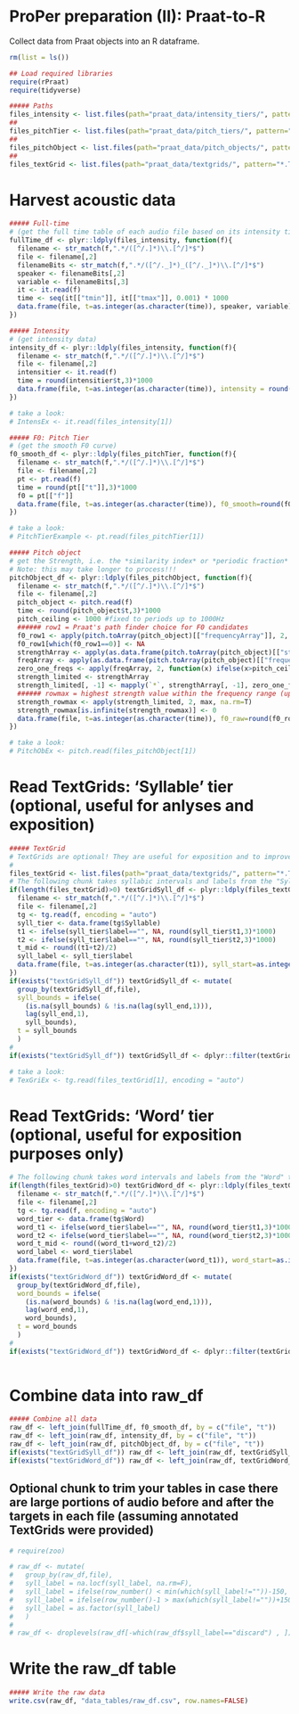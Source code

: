 # ProPer preparation (II): Praat-to-R

Collect data from Praat objects into an R dataframe.

```r
rm(list = ls())

## Load required libraries 
require(rPraat)
require(tidyverse)

##### Paths
files_intensity <- list.files(path="praat_data/intensity_tiers/", pattern="*.IntensityTier",full.names=T)
##
files_pitchTier <- list.files(path="praat_data/pitch_tiers/", pattern="*.PitchTier",full.names=T)
##
files_pitchObject <- list.files(path="praat_data/pitch_objects/", pattern="*.Pitch",full.names=T)
##
files_textGrid <- list.files(path="praat_data/textgrids/", pattern="*.TextGrid",full.names=T)

```

# Harvest acoustic data

```r

##### Full-time 
# (get the full time table of each audio file based on its intensity tier)
fullTime_df <- plyr::ldply(files_intensity, function(f){  
  filename <- str_match(f,".*/([^/.]*)\\.[^/]*$")
  file <- filename[,2] 
  filenameBits <- str_match(f,".*/([^/._]*)_([^/._]*)\\.[^/]*$")
  speaker <- filenameBits[,2]
  variable <- filenameBits[,3]
  it <- it.read(f)
  time <- seq(it[["tmin"]], it[["tmax"]], 0.001) * 1000
  data.frame(file, t=as.integer(as.character(time)), speaker, variable)
})

##### Intensity 
# (get intensity data)
intensity_df <- plyr::ldply(files_intensity, function(f){  
  filename <- str_match(f,".*/([^/.]*)\\.[^/]*$")
  file <- filename[,2] 
  intensitier <- it.read(f)
  time = round(intensitier$t,3)*1000
  data.frame(file, t=as.integer(as.character(time)), intensity = round(intensitier$i,4))
})

# take a look:
# IntensEx <- it.read(files_intensity[1])

##### F0: Pitch Tier 
# (get the smooth F0 curve)
f0_smooth_df <- plyr::ldply(files_pitchTier, function(f){  
  filename <- str_match(f,".*/([^/.]*)\\.[^/]*$")
  file <- filename[,2] 
  pt <- pt.read(f)
  time = round(pt[["t"]],3)*1000
  f0 = pt[["f"]]
  data.frame(file, t=as.integer(as.character(time)), f0_smooth=round(f0,2)) 
})

# take a look:
# PitchTierExample <- pt.read(files_pitchTier[1])

##### Pitch object  
# get the Strength, i.e. the *similarity index* or *periodic fraction* from Praat's autocorrelation. Also, get the raw F0
# Note: this may take longer to process!!!
pitchObject_df <- plyr::ldply(files_pitchObject, function(f){  
  filename <- str_match(f,".*/([^/.]*)\\.[^/]*$")
  file <- filename[,2] 
  pitch_object <- pitch.read(f)
  time <- round(pitch_object$t,3)*1000
  pitch_ceiling <- 1000 #fixed to periods up to 1000Hz
  ###### row1 = Praat's path finder choice for F0 candidates 
  f0_row1 <- apply(pitch.toArray(pitch_object)[["frequencyArray"]], 2, function(x) x[1])
  f0_row1[which(f0_row1==0)] <- NA
  strengthArray <- apply(as.data.frame(pitch.toArray(pitch_object)[["strengthArray"]]), 2, function(x) ifelse(x==0,NA,x))
  freqArray <- apply(as.data.frame(pitch.toArray(pitch_object)[["frequencyArray"]]), 2, function(x) ifelse(x==0,NA,x))
  zero_one_freqs <- apply(freqArray, 2, function(x) ifelse(x>pitch_ceiling, 0, 1))
  strength_limited <- strengthArray
  strength_limited[, -1] <- mapply(`*`, strengthArray[, -1], zero_one_freqs[, -1])
  ###### rowmax = highest strength value within the frequency range (up to 'pitch_ceiling')
  strength_rowmax <- apply(strength_limited, 2, max, na.rm=T)
  strength_rowmax[is.infinite(strength_rowmax)] <- 0
  data.frame(file, t=as.integer(as.character(time)), f0_raw=round(f0_row1,2), periodicStrength=round(strength_rowmax,7))
})

# take a look:
# PitchObEx <- pitch.read(files_pitchObject[1])

```

# Read TextGrids: 'Syllable' tier (optional, useful for anlyses and exposition)

```r

##### TextGrid
# TextGrids are optional! They are useful for exposition and to improve the automatic detection. By default, TextGrids are expected with at least one interval tier demarcating syllabic boundaries
#
files_textGrid <- list.files(path="praat_data/textgrids/", pattern="*.TextGrid",full.names=T)
# The following chunk takes syllabic intervals and labels from the "Syllable" tier
if(length(files_textGrid)>0) textGridSyll_df <- plyr::ldply(files_textGrid, function(f){
  filename <- str_match(f,".*/([^/.]*)\\.[^/]*$")
  file <- filename[,2]
  tg <- tg.read(f, encoding = "auto")
  syll_tier <- data.frame(tg$Syllable)
  t1 <- ifelse(syll_tier$label=="", NA, round(syll_tier$t1,3)*1000)
  t2 <- ifelse(syll_tier$label=="", NA, round(syll_tier$t2,3)*1000)
  t_mid <- round((t1+t2)/2)
  syll_label <- syll_tier$label
  data.frame(file, t=as.integer(as.character(t1)), syll_start=as.integer(as.character(t1)), syll_mid=as.integer(as.character(t_mid)), syll_end=as.integer(as.character(t2)), syll_bounds=as.integer(as.character(t1)), syll_label)
})
if(exists("textGridSyll_df")) textGridSyll_df <- mutate(
  group_by(textGridSyll_df,file),
  syll_bounds = ifelse(
    (is.na(syll_bounds) & !is.na(lag(syll_end,1))),
    lag(syll_end,1), 
    syll_bounds),
  t = syll_bounds
  )
#
if(exists("textGridSyll_df")) textGridSyll_df <- dplyr::filter(textGridSyll_df, !is.na(t))

# take a look:
# TexGriEx <- tg.read(files_textGrid[1], encoding = "auto")

```

# Read TextGrids: 'Word' tier (optional, useful for exposition purposes only)

```r

# The following chunk takes word intervals and labels from the "Word" tier (for exposition purposes)
if(length(files_textGrid)>0) textGridWord_df <- plyr::ldply(files_textGrid, function(f){
  filename <- str_match(f,".*/([^/.]*)\\.[^/]*$")
  file <- filename[,2]
  tg <- tg.read(f, encoding = "auto")
  word_tier <- data.frame(tg$Word)
  word_t1 <- ifelse(word_tier$label=="", NA, round(word_tier$t1,3)*1000)
  word_t2 <- ifelse(word_tier$label=="", NA, round(word_tier$t2,3)*1000)
  word_t_mid <- round((word_t1+word_t2)/2)
  word_label <- word_tier$label
  data.frame(file, t=as.integer(as.character(word_t1)), word_start=as.integer(as.character(word_t1)), word_mid=as.integer(as.character(word_t_mid)), word_end=as.integer(as.character(word_t2)), word_bounds=as.integer(as.character(word_t1)), word_label)
})
if(exists("textGridWord_df")) textGridWord_df <- mutate(
  group_by(textGridWord_df,file),
  word_bounds = ifelse(
    (is.na(word_bounds) & !is.na(lag(word_end,1))),
    lag(word_end,1), 
    word_bounds),
  t = word_bounds
  )
#
if(exists("textGridWord_df")) textGridWord_df <- dplyr::filter(textGridWord_df, !is.na(t))
  
```

# Combine data into raw_df

```r

##### Combine all data
raw_df <- left_join(fullTime_df, f0_smooth_df, by = c("file", "t"))
raw_df <- left_join(raw_df, intensity_df, by = c("file", "t"))
raw_df <- left_join(raw_df, pitchObject_df, by = c("file", "t"))
if(exists("textGridSyll_df")) raw_df <- left_join(raw_df, textGridSyll_df, by = c("file", "t"))
if(exists("textGridWord_df")) raw_df <- left_join(raw_df, textGridWord_df, by = c("file", "t"))

```

## Optional chunk to trim your tables in case there are large portions of audio before and after the targets in each file (assuming annotated TextGrids were provided)

```r

# require(zoo)

# raw_df <- mutate(
#   group_by(raw_df,file),
#   syll_label = na.locf(syll_label, na.rm=F),
#   syll_label = ifelse(row_number() < min(which(syll_label!=""))-150, "discard", syll_label),
#   syll_label = ifelse(row_number()-1 > max(which(syll_label!=""))+150, "discard", syll_label),
#   syll_label = as.factor(syll_label)
#   )
# 
# raw_df <- droplevels(raw_df[-which(raw_df$syll_label=="discard") , ])

```

# Write the raw_df table

```r

##### Write the raw data
write.csv(raw_df, "data_tables/raw_df.csv", row.names=FALSE)

```